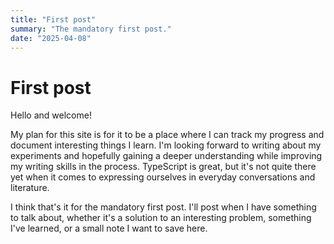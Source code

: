 ```yaml
---
title: "First post"
summary: "The mandatory first post."
date: "2025-04-08"
---
```


# First post

Hello and welcome!

My plan for this site is for it to be a place where I can track my progress
and document interesting things I learn.
I'm looking forward to writing about my experiments and hopefully gaining
a deeper understanding while improving my writing skills in the process.
TypeScript is great, but it's not quite there yet when it comes to
expressing ourselves in everyday conversations and literature.

I think that's it for the mandatory first post.
I'll post when I have something to talk about,
whether it's a solution to an interesting problem,
something I've learned, or a small note I want to save here.
